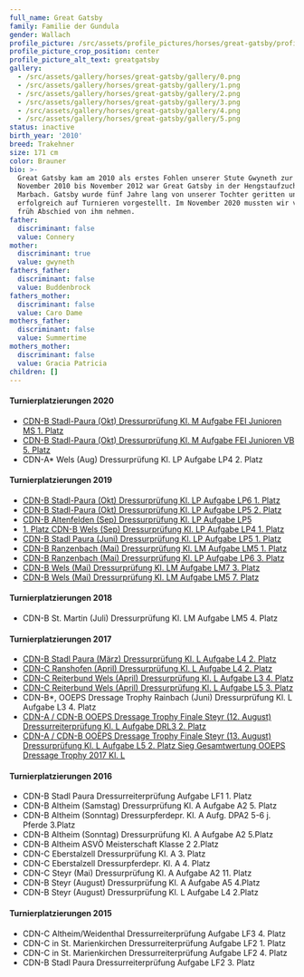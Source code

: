 ```yaml
---
full_name: Great Gatsby
family: Familie der Gundula
gender: Wallach
profile_picture: /src/assets/profile_pictures/horses/great-gatsby/profile_picture.png
profile_picture_crop_position: center
profile_picture_alt_text: greatgatsby
gallery:
  - /src/assets/gallery/horses/great-gatsby/gallery/0.png
  - /src/assets/gallery/horses/great-gatsby/gallery/1.png
  - /src/assets/gallery/horses/great-gatsby/gallery/2.png
  - /src/assets/gallery/horses/great-gatsby/gallery/3.png
  - /src/assets/gallery/horses/great-gatsby/gallery/4.png
  - /src/assets/gallery/horses/great-gatsby/gallery/5.png
status: inactive
birth_year: '2010'
breed: Trakehner
size: 171 cm
color: Brauner
bio: >-
  Great Gatsby kam am 2010 als erstes Fohlen unserer Stute Gwyneth zur Welt. Von
  November 2010 bis November 2012 war Great Gatsby in der Hengstaufzucht in
  Marbach. Gatsby wurde fünf Jahre lang von unserer Tochter geritten und
  erfolgreich auf Turnieren vorgestellt. Im November 2020 mussten wir viel zu
  früh Abschied von ihm nehmen. 
father:
  discriminant: false
  value: Connery
mother:
  discriminant: true
  value: gwyneth
fathers_father:
  discriminant: false
  value: Buddenbrock
fathers_mother:
  discriminant: false
  value: Caro Dame
mothers_father:
  discriminant: false
  value: Summertime
mothers_mother:
  discriminant: false
  value: Gracia Patricia
children: []
---
```

#### **Turnierplatzierungen 2020**

* [CDN-B Stadl-Paura (Okt) Dressurprüfung Kl. M Aufgabe FEI Junioren MS  1. Platz](/articles/great-gatsby-gewinnt-in-stadl-paura-dressurpruefung-kl-m)&#x20;
* [CDN-B Stadl-Paura (Okt) Dressurprüfung Kl. M Aufgabe FEI Junioren VB  5. Platz](/articles/great-gatsby-gewinnt-in-stadl-paura-dressurpruefung-kl-m)
* CDN-A\* Wels  (Aug) Dressurprüfung Kl. LP Aufgabe LP4  2. Platz

#### **Turnierplatzierungen 2019**

* [CDN-B Stadl-Paura (Okt) Dressurprüfung Kl. LP Aufgabe LP6  1. Platz](/articles/great-gatsby-gewinnt-die-lp-in-stadl-paura-wels-und-altenfelden)&#x20;
* [CDN-B Stadl-Paura (Okt) Dressurprüfung Kl. LP Aufgabe LP5  2. Platz](/articles/great-gatsby-gewinnt-die-lp-in-stadl-paura-wels-und-altenfelden)&#x20;
* [CDN-B Altenfelden (Sep) Dressurprüfung Kl. LP Aufgabe LP5](/articles/great-gatsby-gewinnt-die-lp-in-stadl-paura-wels-und-altenfelden) &#x20;
* [1. Platz CDN-B Wels (Sep) Dressurprüfung Kl. LP Aufgabe LP4  1. Platz](/articles/great-gatsby-gewinnt-die-lp-in-stadl-paura-wels-und-altenfelden)&#x20;
* [CDN-B Stadl Paura (Juni) Dressurprüfung Kl. LP Aufgabe LP5 1. Platz](/articles/great-gatsby-in-der-klasse-lp-angekommen)&#x20;
* [CDN-B Ranzenbach (Mai) Dressurprüfung Kl. LM Aufgabe LM5 1. Platz ](/articles/erfolgreiches-turnierwochenende-in-niederoesterreich)
* [CDN-B Ranzenbach (Mai) Dressurprüfung Kl. LP Aufgabe LP6  3. Platz](/articles/erfolgreiches-turnierwochenende-in-niederoesterreich)&#x20;
* [CDN-B Wels (Mai) Dressurprüfung Kl. LM Aufgabe LM7 3. Platz ](/articles/great-gatsby-platziert-sich-beim-cdn-b-in-wels)
* [CDN-B Wels (Mai) Dressurprüfung Kl. LM Aufgabe LM5 7. Platz](/articles/great-gatsby-platziert-sich-beim-cdn-b-in-wels)

#### Turnierplatzierungen 2018

* CDN-B St. Martin (Juli) Dressurprüfung Kl. LM Aufgabe LM5 4. Platz

#### Turnierplatzierungen 2017

* [CDN-B Stadl Paura (März) Dressurprüfung Kl. L Aufgabe L4 2. Platz](/articles/das-wintertraining-hat-sich-gelohnt)
* [CDN-C Ranshofen (April) Dressurprüfung Kl. L Aufgabe L4 2. Platz](/articles/das-wintertraining-hat-sich-gelohnt)&#x20;
* [CDN-C Reiterbund Wels (April) Dressurprüfung Kl. L Aufgabe L3 4. Platz ](/articles/turniere-in-gschwandt-und-wels)
* [CDN-C Reiterbund Wels (April) Dressurprüfung Kl. L Aufgabe L5 3. Platz](/articles/turniere-in-gschwandt-und-wels)&#x20;
* CDN-B\*, OOEPS Dressage Trophy Rainbach (Juni) Dressurprüfung Kl. L Aufgabe L3 4. Platz
* [CDN-A / CDN-B OOEPS Dressage Trophy Finale Steyr (12. August) Dressurreiterprüfung Kl. L Aufgabe DRL3 2. Platz](/articles/great-gatsby-und-sarah-gewinnen-ooeps-dressage-trophy)
* [CDN-A / CDN-B OOEPS Dressage Trophy Finale Steyr (13. August) Dressurprüfung Kl. L Aufgabe L5  2. Platz
  Sieg Gesamtwertung OOEPS Dressage Trophy 2017 Kl. L](/articles/great-gatsby-und-sarah-gewinnen-ooeps-dressage-trophy)

#### Turnierplatzierungen 2016

* CDN-B Stadl Paura Dressurreiterprüfung Aufgabe LF1 1. Platz
* CDN-B Altheim (Samstag) Dressurprüfung Kl. A Aufgabe A2 5. Platz&#x20;
* CDN-B Altheim (Sonntag) Dressurpferdepr. Kl. A Aufg. DPA2 5-6 j. Pferde 3.Platz&#x20;
* CDN-B Altheim  (Sonntag) Dressurprüfung Kl. A Aufgabe A2 5.Platz&#x20;
* CDN-B Altheim  ASVÖ Meisterschaft Klasse 2 2.Platz&#x20;
* CDN-C Eberstalzell Dressurprüfung Kl. A 3. Platz&#x20;
* CDN-C Eberstalzell Dressurpferdepr. Kl. A 4. Platz&#x20;
* CDN-C Steyr  (Mai) Dressurprüfung Kl. A Aufgabe A2 11. Platz&#x20;
* CDN-B Steyr (August) Dressurprüfung Kl. A Aufgabe A5 4.Platz&#x20;
* CDN-B Steyr (August) Dressurprüfung Kl. L Aufgabe L4 2.Platz

#### Turnierplatzierungen 2015

* CDN-C Altheim/Weidenthal Dressurreiterprüfung Aufgabe LF3 4. Platz
* CDN-C in St. Marienkirchen Dressurreiterprüfung Aufgabe LF2 1. Platz&#x20;
* CDN-C in St. Marienkirchen Dressurreiterprüfung Aufgabe LF2 4. Platz&#x20;
* CDN-B Stadl Paura Dressurreiterprüfung Aufgabe LF2 3. Platz
